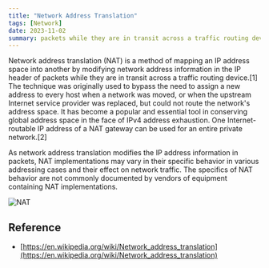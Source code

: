 ```yaml
---
title: "Network Address Translation"
tags: [Network]
date: 2023-11-02
summary: packets while they are in transit across a traffic routing device.
---
```


Network address translation (NAT) is a method of mapping an IP address space
into another by modifying network address information in the IP header of
packets while they are in transit across a traffic routing device.[1] The
technique was originally used to bypass the need to assign a new address to
every host when a network was moved, or when the upstream Internet service
provider was replaced, but could not route the network's address space. It has
become a popular and essential tool in conserving global address space in the
face of IPv4 address exhaustion. One Internet-routable IP address of a NAT
gateway can be used for an entire private network.[2]

As network address translation modifies the IP address information in packets,
NAT implementations may vary in their specific behavior in various addressing
cases and their effect on network traffic. The specifics of NAT behavior are
not commonly documented by vendors of equipment containing NAT
implementations.

![NAT](../../assets/NAT_Concept-en.png)

## Reference

- [https://en.wikipedia.org/wiki/Network_address_translation](https://en.wikipedia.org/wiki/Network_address_translation)

